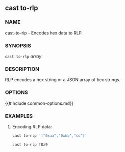 ## cast to-rlp

### NAME

cast-to-rlp - Encodes hex data to RLP.

### SYNOPSIS

``cast to-rlp`` *array*

### DESCRIPTION

RLP encodes a hex string or a JSON array of hex strings.

### OPTIONS

{{#include common-options.md}}

### EXAMPLES

1. Encoding RLP data:
    ```sh
    cast to-rlp '["0xaa","0xbb","cc"]'
   
    cast to-rlp f0a9     
    ```
